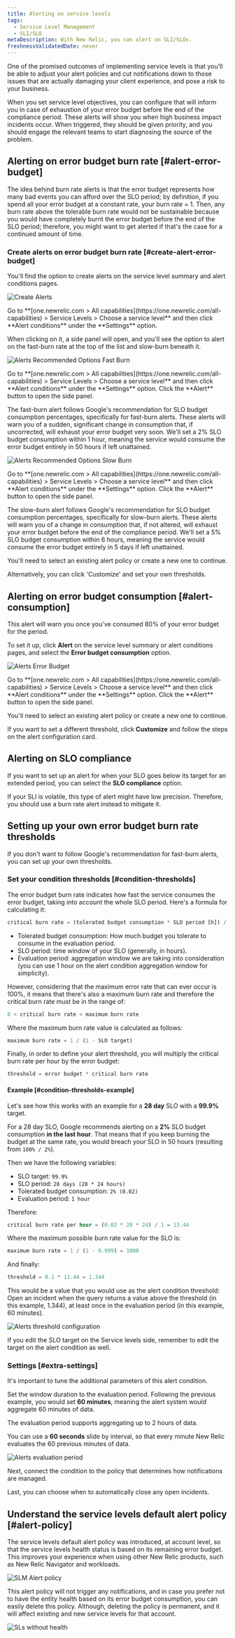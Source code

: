 ```yaml
---
title: Alerting on service levels
tags:
  - Service Level Management
  - SLI/SLO
metaDescription: With New Relic, you can alert on SLI/SLOs.
freshnessValidatedDate: never
---
```











One of the promised outcomes of implementing service levels is that you'll be able to adjust your alert policies and cut notifications down to those issues that are actually damaging your client experience, and pose a risk to your business.

When you set service level objectives, you can configure <InlinePopover type="alerts" /> that will inform you in case of exhaustion of your error budget before the end of the compliance period. These alerts will show you when high business impact incidents occur. When triggered, they should be given priority, and you should engage the relevant teams to start diagnosing the source of the problem.

## Alerting on error budget burn rate [#alert-error-budget]

The idea behind burn rate alerts is that the error budget represents how many bad events you can afford over the SLO period; by definition, if you spend all your error budget at a constant rate, your burn rate = 1. Then, any burn rate above the tolerable burn rate would not be sustainable because you would have completely burnt the error budget before the end of the SLO period; therefore, you might want to get alerted if that's the case for a continued amount of time.

### Create alerts on error budget burn rate [#create-alert-error-budget]

You'll find the option to create alerts on the service level summary and alert conditions pages.

<img
  title="Alerts CTA"
  alt="Create Alerts"
  src={slmAlertsCta}
/>

<figcaption>
  Go to <DoNotTranslate>**[one.newrelic.com > All capabilities](https://one.newrelic.com/all-capabilities) > Service Levels > Choose a service level**</DoNotTranslate> and then click <DoNotTranslate>**Alert conditions**</DoNotTranslate> under the <DoNotTranslate>**Settings**</DoNotTranslate> option.
</figcaption>


When clicking on it, a side panel will open, and you'll see the option to alert on the fast-burn rate at the top of the list and slow-burn beneath it.

<img
  title="Alerts Recommended Options Fast Burn"
  alt="Alerts Recommended Options Fast Burn"
  src={slmAlertsOptionsFastBurn}
/>

<figcaption>
  Go to <DoNotTranslate>**[one.newrelic.com > All capabilities](https://one.newrelic.com/all-capabilities) > Service Levels > Choose a service level**</DoNotTranslate> and then click <DoNotTranslate>**Alert conditions**</DoNotTranslate> under the <DoNotTranslate>**Settings**</DoNotTranslate> option. Click the <DoNotTranslate>**Alert**</DoNotTranslate> button to open the side panel.
</figcaption>

The fast-burn alert follows Google's recommendation for SLO budget consumption percentages, specifically for fast-burn alerts. These alerts will warn you of a sudden, significant change in consumption that, if uncorrected, will exhaust your error budget very soon. We'll set a 2% SLO budget consumption within 1 hour, meaning the service would consume the error budget entirely in 50 hours if left unattained.

<img
  title="Alerts Recommended Options Slow Burn"
  alt="Alerts Recommended Options Slow Burn"
  src={slmAlertsOptionsSlowBurn}
/>

<figcaption>
  Go to <DoNotTranslate>**[one.newrelic.com > All capabilities](https://one.newrelic.com/all-capabilities) > Service Levels > Choose a service level**</DoNotTranslate> and then click <DoNotTranslate>**Alert conditions**</DoNotTranslate> under the <DoNotTranslate>**Settings**</DoNotTranslate> option. Click the <DoNotTranslate>**Alert**</DoNotTranslate> button to open the side panel.
</figcaption>

The slow-burn alert follows Google's recommendation for SLO budget consumption percentages, specifically for slow-burn alerts. These alerts will warn you of a change in consumption that, if not altered, will exhaust your error budget before the end of the compliance period. We'll set a 5% SLO budget consumption within 6 hours, meaning the service would consume the error budget entirely in 5 days if left unattained.

You'll need to select an existing alert policy or create a new one to continue.

Alternatively, you can click 'Customize' and set your own thresholds.

## Alerting on error budget consumption [#alert-consumption]

This alert will warn you once you've consumed 80% of your error budget for the period.

To set it up, click <DoNotTranslate>**Alert**</DoNotTranslate> on the service level summary or alert conditions pages, and select the <DoNotTranslate>**Error budget consumption**</DoNotTranslate> option.

<img
  title="Alerts error budget.png"
  alt="Alerts Error Budget"
  src={slmAlertsErrorBudget}
/>

<figcaption>
  Go to <DoNotTranslate>**[one.newrelic.com > All capabilities](https://one.newrelic.com/all-capabilities) > Service Levels > Choose a service level**</DoNotTranslate> and then click <DoNotTranslate>**Alert conditions**</DoNotTranslate> under the <DoNotTranslate>**Settings**</DoNotTranslate> option. Click the <DoNotTranslate>**Alert**</DoNotTranslate> button to open the side panel.
</figcaption>

You'll need to select an existing alert policy or create a new one to continue.

If you want to set a different threshold, click <DoNotTranslate>**Customize**</DoNotTranslate> and follow the steps on the alert configuration card.

## Alerting on SLO compliance

If you want to set up an alert for when your SLO goes below its target for an extended period, you can select the <DoNotTranslate>**SLO compliance**</DoNotTranslate> option.

If your SLI is volatile, this type of alert might have low precision. Therefore, you should use a burn rate alert instead to mitigate it.

## Setting up your own error budget burn rate thresholds

If you don't want to follow Google's recommendation for fast-burn alerts, you can set up your own thresholds.

### Set your condition thresholds [#condition-thresholds]

The error budget burn rate indicates how fast the service consumes the error budget, taking into account the whole SLO period. Here's a formula for calculating it:

```sql
critical burn rate = (tolerated budget consumption * SLO period [h]) / (evaluation period [h])
```

* Tolerated budget consumption: How much budget you tolerate to consume in the evaluation period.
* SLO period: time window of your SLO (generally, in hours).
* Evaluation period: aggregation window we are taking into consideration (you can use 1 hour on the alert condition aggregation window for simplicity).

However, considering that the maximum error rate that can ever occur is 100%, it means that there's also a maximum burn rate and therefore the critical burn rate must be in the range of:

```sql
0 < critical burn rate < maximum burn rate
```

Where the maximum burn rate value is calculated as follows:

```sql
maximum burn rate = 1 / (1 - SLO target)
```

Finally, in order to define your alert threshold, you will multiply the critical burn rate per hour by the error budget:

```sql
threshold = error budget * critical burn rate
```

#### Example [#condition-thresholds-example]

Let's see how this works with an example for a <DoNotTranslate>**28 day**</DoNotTranslate> SLO with a <DoNotTranslate>**99.9%**</DoNotTranslate> target.

For a 28 day SLO, Google recommends alerting on a <DoNotTranslate>**2%**</DoNotTranslate> SLO budget consumption <DoNotTranslate>**in the last hour**</DoNotTranslate>. That means that if you keep burning the budget at the same rate, you would breach your SLO in 50 hours (resulting from `100% / 2%`).

Then we have the following variables:
* SLO target: `99.9%`
* SLO period: `28 days (28 * 24 hours)`
* Tolerated budget consumption: `2% (0.02)`
* Evaluation period: `1 hour`

Therefore:

```sql
critical burn rate per hour = (0.02 * 28 * 24) / 1 = 13.44
```

Where the maximum possible burn rate value for the SLO is:

```sql
maximum burn rate = 1 / (1 - 0.999) = 1000
```

And finally:

```sql
threshold = 0.1 * 13.44 = 1.344
```

This would be a value that you would use as the alert condition threshold: Open an incident when the query returns a value above the threshold (in this example, 1.344), at least once in the evaluation period (in this example, 60 minutes).

<img
  title="Alerts threshold.png"
  alt="Alerts threshold configuration"
  src={alertsConditionThresholdsSlm}
/>

<Callout variant="important">
If you edit the SLO target on the Service levels side, remember to edit the target on the alert condition as well.
</Callout>

### Settings [#extra-settings]

It's important to tune the additional parameters of this alert condition.

Set the window duration to the evaluation period. Following the previous example, you would set <DoNotTranslate>**60 minutes**</DoNotTranslate>, meaning the alert system would aggregate 60 minutes of data.

<Callout variant="important">
The evaluation period supports aggregating up to 2 hours of data.
</Callout>

You can use a <DoNotTranslate>**60 seconds**</DoNotTranslate> slide by interval, so that every minute New Relic evaluates the 60 previous minutes of data.

<img
  title="Alerts evaluation period"
  alt="Alerts evaluation period"
  src={alertsAdvancedSignalSettingsSlm}
/>

Next, connect the condition to the policy that determines how notifications are managed.

Last, you can choose when to automatically close any open incidents.

## Understand the service levels default alert policy [#alert-policy]

The service levels default alert policy was introduced, at account level, so that the service levels health status is based on its remaining error budget. This improves your experience when using other New Relic products, such as New Relic Navigator and workloads.

<img
  title="SLM Alert policy"
  alt="SLM Alert policy"
  src={slmAlertPolicy}
/>

This alert policy will not trigger any notifications, and in case you prefer not to have the entity health based on its error budget consumption, you can easily delete this policy. Although, deleting the policy is permanent, and it will affect existing and new service levels for that account.

<img
  title="SLs without health"
  alt="SLs without health"
  src={slmNoHealth}
/>
